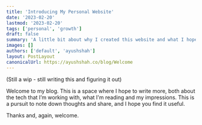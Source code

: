 ```yaml
---
title: 'Introducing My Personal Website'
date: '2023-02-20'
lastmod: '2023-02-20'
tags: ['personal', 'growth']
draft: false
summary: 'A little bit about why I created this website and what I hope to manifest this space into.'
images: []
authors: ['default', 'ayushshah']
layout: PostLayout
canonicalUrl: https://ayushshah.co/blog/Welcome
---
```


(Still a wip - still writing this and figuring it out)

Welcome to my blog. This is a space where I hope to write more, both about the tech that I’m working with, what I'm reading and my impressions. This is a pursuit to note down thoughts and share, and I hope you find it useful.

Thanks and, again, welcome.

